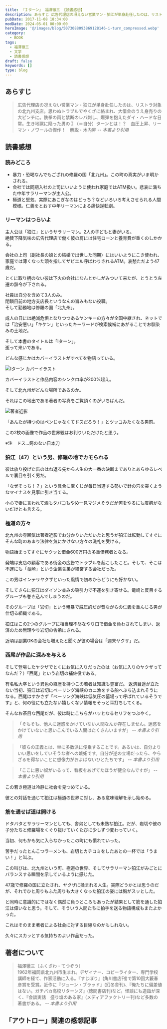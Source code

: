 ```yaml
---
title: 『Ｉターン』 福澤徹三 【読書感想】
description: あらすじ 広告代理店の冴えない営業マン・狛江が単身赴任したのは、リストラ対象の北九州支店。思わぬトラブルでやくざに絡まれ、大借金のうえ身売りの大ピンチに。鉄拳の雨と禁断のレバ刺し、爆弾を抱えたダイ・ハードな日常。生き地獄に陥った男のＩ（＝自分）ターンとは！？　血圧上昇、リーマン・ノワールの傑作！
pubDate: 2017-11-08 18:34:00
modDate: 2024-05-01 00:00:00
heroImage: '@/images/blog/5073088093869128146-i-turn_compressed.webp'
category:
  - BOOK
tags:
  - 福澤徹三
  - 文学
  - 読書感想
draft: false
keywords: []
type: blog
---
```



## あらすじ

> 広告代理店の冴えない営業マン・狛江が単身赴任したのは、リストラ対象の北九州支店。思わぬトラブルでやくざに絡まれ、大借金のうえ身売りの大ピンチに。鉄拳の雨と禁断のレバ刺し、爆弾を抱えたダイ・ハードな日常。生き地獄に陥った男のＩ（＝自分）ターンとは！？　血圧上昇、リーマン・ノワールの傑作！　解説・木内昇 <cite>-- 本書より引用</cite>

## 読書感想

### 読みどころ

- 暴力・恐喝なんでもござれの修羅の国「北九州」。この町の真実がいま明かされる。
- 会社では同期入社の上司にいいように使われ家庭ではATM扱い。悲哀に満ちた中年サラリーマンが主人公。
- 極道と堅気、実際にあこぎなのはどっち？などいろいろ考えさせられる人間模様。仁義をとおす中年リーマンによる痛快逆転劇。

### リーマンはつらいよ

主人公は「狛江」というサラリーマン。2人の子どもと妻がいる。<br />絶賛下降気味の広告代理店で働く彼の肩には住宅ローンと養育費が重くのしかかる。

会社の上司（副社長の娘との結婚で出世した同期）にはいいようにこき使われ、家庭では薄くなった頭を指してザビエル呼ばわりされるATM。哀愁ただよう47歳だ。

とくに取り柄のない彼は下火の会社になんとかしがみついて来たが、とうとう左遷の辞令が下される。

社員は自分を含めて3人のみ。<br />閉鎖目前の地方支店長というなんの旨みもない役職。<br />そして勤務地は修羅の国「北九州」。

成人の日には絶滅危惧となりつつあるヤンキーの方々が全国中継され、ネットでは「治安悪い」「キケン」といったキーワードが検索候補にあがることでお馴染みの土地だ。

そして本書のタイトルは「Iターン」。<br />逝って来いである。

どんな感じかはカバーイラストがすべてを物語っている。

![Iターン カバーイラスト](@/images/blog/5073088093869128146-tetuzo_fukuzawa-i_turn_l.webp 'Iターン カバーイラスト')

カバーイラストと作品内容のシンクロ率が200%超え。

そして北九州がどんな場所であるのか。

それはこの地出である著者の写真をご覧頂くのがいちばんだ。

![著者近影](@/images/blog/5073088093869128146-tetsuzo-fukuzawa.webp '著者近影')

「あんたが持つのはペンじゃなくてドスだろう！」とツッコみたくなる男前。

この2枚の画像で作品の世界観はお判りいただけたと思う。

※注　ドス…鍔のない日本刀

### 狛江（47）という男、修羅の地でカモられる

彼は放り投げた缶のはね返る先から人生の大一番の決断までありとあらゆるレベルで裏目を引く男だ。

「なぜそっち！？」という具合に宝くじが毎日当選する勢いで針の穴を突くようなマイナスを見事に引き当てる。

小心で妻に言われて酒もタバコもやめ一見マジメそうだが何をやるにも度胸がないだけとも言える。

### 極道の方々

北九州の雰囲気は著者近影でお分かりいただいたと思うが狛江は転勤してすぐにそんな町のあまり法律を気にかけない方々の洗礼を受ける。

物語始まってすぐにサクッと借金600万円の多重債務者となる。

発端は支店の顧客である街金の広告でトラブルを起こしたこと。そして、そこは不運にも「竜崎」という企業舎弟が経営する会社だった。

この男はインテリヤクザといった風情で初めからどうにも好かない。

そしてさらに狛江はダイソン並みの吸引力で不運を引き寄せる。竜崎と反目するグループも巻き込んでしまうのだ。

そのグループは「岩切」という粗暴で威圧的だが昔ながらの仁義を重んじる男が仕切る組織である。

狛江はこの2つのグループに相当理不尽なやり口で借金を負わされてしまい、返済のため無理やり岩切の舎弟にされる。

近頃は副業OKの会社も増えたと聞くが彼の場合は「週末ヤクザ」だ。

### 西尾が作品に深みを与える

そして登場したヤクザでとくにお気に入りだったのは（お気に入りのヤクザってなんだ？）「西尾」という岩切の補佐役である。

有名私大卒という異色の経歴を持つこの若者は知識も豊富だ。 返済目途が立たない当初、狛江は岩切にベーリング海峡のカニ漁をする船へぶち込まれそうになる。西尾はすかさず「ベーリング海峡は低気圧の墓場って呼ばれているそうです」と、何の役にも立たない嬉しくない情報をそっと耳打ちしてくる。

そんなお茶目な西尾だが、彼は時にこちらがハッとなるセリフをつぶやく。

> 「そもそも、他人に迷惑をかけていない人間なんか存在しません。迷惑をかけていないと思いこんでいる人間はたくさんいますが」 <cite>-- 本書より引用</cite>

> 「彼らの正義とは、単に多数派に便乗することです。あるいは、自分よりいい思いをしていそうな者への嫉妬です。自分が逆の立場だったら、やらざるを得ないことに想像力がおよばないひとたちです」 <cite>-- 本書より引用</cite>

> 「ここに悪い奴がいるって、看板をあげてたほうが健全なんですが」 <cite>-- 本書より引用</cite>

この若き極道は冷静に社会を見つめている。

彼との対話を通じて狛江は極道の世界に対し、ある意味理解を示し始める。

### 筋を通せば道は開ける

ドタバタとサラリーマンとしても、舎弟としても未熟な狛江。だが、岩切や彼の子分たちと修羅場をくぐり抜けていくたびに少しずつ変わっていく。

当初、何もかも気に入らなかったこの町にも慣れていった。

苦手だったとんこつラーメンも、岩切とカチコミをしたあとの一杯では「うまい！」と叫ぶ。

この叫びは、北九州という町、極道の世界、そしてサラリーマン狛江がみごとにバランスする瞬間を示しているように感じた。

47歳で修羅の国に立たされ、ヤクザに揉まれる人生。実際どうかとは思うのだが、それでひと周りもふた周りも大きくなった狛江の姿には胸がスッとした。

と同時に意識的にではなく偶然に負うところもあったが結果として筋を通した狛江は偉いなと思う。そして、そういう人間たちに拍手を送る物語構成もまたよかった。

これはそのまま著者による社会に対する目線なのかもしれない。

久々にスカッとする気持ちのよい作品だった。

<div class='not-prose'>
  <div data-vc_mylinkbox_id='886760645'></div>
</div>

## 著者について

> 福澤徹三（ふくざわ・てつぞう）<br />
> 1962年福岡県北九州市生まれ。デザイナー、コピーライター、専門学校講師を経て、作家活動に入る。『すじぼり』(角川書店刊)で第10回大藪春彦賞を受賞。近作に『ジューン・ブラッド』(幻冬舎刊)、『俺たちに偏差値はない。ガチバカ高校リターンズ』(徳間書店刊)など。怪談にも造詣が深く、『会談実話　盛り塩のある家』(メディアファクトリー刊)など多数の著書がある。 <cite>-- 本書より引用</cite>

## 「アウトロー」関連の感想記事

<BlogCard
  title='『ワイルド・ソウル』 垣根涼介 【読書感想・あらすじ】'
  description='あらすじ  その地に着いた時から、地獄が始まった――。1961年、日本政府の募集でブラジルに渡った衛藤。だが入植地は密林で、移民らは病で次々と命を落とした。絶望と貧困の長い放浪生活の末、身を立てた衛藤はかつての入植地に戻る。そこには仲間の幼い息子、ケイが一人残されていた。そして現代の東京。ケイと仲間'
  url='https://www.neputa-note.net/2017/11/kakine-ryosuke.wild-soul/'
  domain='www.neputa-note.net'
/>

<BlogCard
  title='『すじぼり』 福澤徹三 【読書感想・あらすじ】'
  description='すじぼり　福澤徹三　（角川文庫）ー　あらすじと感想　ひょんなことからやくざの組事務所に出入りすることになった大学生の亮。そこは個性豊かな面々がとぐろをまく強烈な世界だった。就職先もなく、将来が見えないことに苛立ちを感じていた亮は、アウトローの男たちに少しずつ心ひかれていく。'
  url='https://www.neputa-note.net/2017/11/tetsuzo-fukuzawa-sujibori/'
  domain='www.neputa-note.net'
/>

<BlogCard
  title='『ヤクザマネー』 NHKヤクザマネー取材班 【読書感想・あらすじ】'
  description='ヤクザマネー (講談社) あらすじと感想。2007年11月11日にＮＨＫで放送された「ヤクザマネー～社会を蝕（むしば）む闇の資金～」の取材班による取材記録。政府が進めた金融規制緩和により、投資マネーが膨れ上がり、新規上場を目指すベンチャー企業がいくつも登場する。そこには大量の資金を供給するヤク'
  url='https://www.neputa-note.net/2015/01/nhk/'
  domain='www.neputa-note.net'
/>
